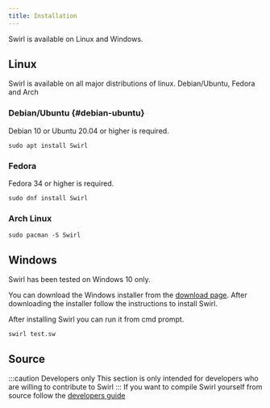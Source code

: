 ```yaml
---
title: Installation
---
```



Swirl is available on Linux and Windows.

## Linux

Swirl is available on all major distributions of linux. Debian/Ubuntu, Fedora and Arch

### Debian/Ubuntu {#debian-ubuntu}

Debian 10 or Ubuntu 20.04 or higher is required.

```shell
sudo apt install Swirl
```

### Fedora

Fedora 34 or higher is required.

```shell
sudo dnf install Swirl
```

### Arch Linux

```shell
sudo pacman -S Swirl
```

## Windows

Swirl has been tested on Windows 10 only.

You can download the Windows installer from the [download page](https://swirl-lang.vercel.app/download/windows).
After downloading the installer follow the instructions to install Swirl.

After installing Swirl you can run it from cmd prompt.

```shell
swirl test.sw
```

## Source

:::caution Developers only
This section is only intended for developers who are willing to contribute to Swirl
:::
If you want to compile Swirl yourself from source follow the [developers guide](../developers)